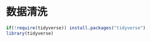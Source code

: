 # 数据清洗

```r
if(!require(tidyverse)) install.packages("tidyverse")
library(tidyverse)
```

```r

```
